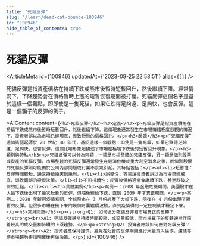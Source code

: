 ```yaml
---
title: "死貓反彈"
slug: "/learn/dead-cat-bounce-100946"
id: "100946"
hide_table_of_contents: true
---
```



# 死貓反彈

<ArticleMeta id={100946} updatedAt={'2023-09-25 22:58:51'} alias={`[]`} />
<div className='border-solid border-b border-t-0 my-4 border-[var(--ifm-color-gray-300)]' />

死貓反彈是指資產價格在持續下跌或熊市後暫時短暫回升，然後繼續下降。經常情況下，下降趨勢會在價格暫時上漲的短暫恢復期間被打斷。死貓反彈這個名字是基於這樣一個觀點，即即使是一隻死貓，如果它跌得足夠遠、足夠快，也會反彈。這是一個騙子的反彈的例子。

<AIContent content={`<h2>死貓反彈</h2><h3>定義</h3><p>死貓反彈是指資產價格在持續下跌或熊市後暫時短暫回升，然後繼續下降。這個現象通常發生在市場情緒極度悲觀的情況下，投資者誤以為市場已經觸底，導致短暫的價格回升。</p><h3>起源</h3><p>“死貓反彈” 這個術語起源於 20 世紀 80 年代，基於這樣一個觀點：即使是一隻死貓，如果它跌得足夠遠、足夠快，也會反彈。這個比喻形象地描述了市場在極端下跌後的短暫回升現象。</p><h3>類別與特點</h3><p>死貓反彈可以分為兩類：一類是市場整體的死貓反彈，另一類是個別股票或資產的死貓反彈。市場整體的死貓反彈通常發生在經濟危機或重大利空消息之後，而個別股票的死貓反彈則可能由於公司內部問題或行業不景氣引起。其特點包括：</p><ul><li>短暫性：反彈時間較短，通常持續幾天到幾周。</li><li>誤導性：容易讓投資者誤以為市場已經觸底，導致錯誤的投資決策。</li><li>不可持續性：反彈後價格通常會繼續下跌，甚至跌破之前的低點。</li></ul><h3>具體案例</h3><p>案例一：2008 年金融危機期間，美國股市在大幅下跌後出現了幾次短暫的反彈，但隨後繼續下跌，直到 2009 年才真正觸底。</p><p>案例二：2020 年新冠疫情初期，全球股市在 3 月份經歷了大幅下跌，隨後在 4 月份出現了短暫的反彈，但很多市場在接下來的幾個月裏繼續波動，直到疫情得到一定控制後才穩定下來。</p><h3>常見問題</h3><p><strong>Q1: 如何區分死貓反彈和市場真正的反轉？</strong><br/>A1: 死貓反彈通常持續時間較短，成交量較低，而市場真正的反轉通常伴隨着較高的成交量和持續的上漲趨勢。</p><p><strong>Q2: 投資者應該如何應對死貓反彈？</strong><br/>A2: 投資者應保持謹慎，避免在短暫的反彈期間進行大量買入操作，建議等待市場趨勢更加明確後再做決策。</p>`} id={100946} />
